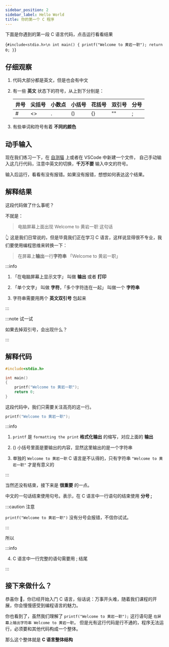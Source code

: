 ```yaml
---
sidebar_position: 2
sidebar_label: Hello World
title: 你的第一个 C 程序
---
```


下面是你遇到的第一段 C 语言代码，点击运行看看结果

<Editor>{`#include<stdio.h>\n
int main()
{
    printf("Welcome to 黄岩一职");
    return 0;
}`}</Editor>

## 仔细观察

1. 代码大部分都是英文，但是也会有中文
2. 有一些 **英文** 状态下的符号，从上到下分别是：

    | 井号 | 尖括号 | 小数点 | 小括号 | 花括号 | 双引号 | 分号 |
    |----|-----|-----|-----|-----|-----|----|
    | #  | <\> | .   | ()  | {}  | ""  | ;  |

3. 有些单词和符号有着 **不同的颜色**

## 动手输入

现在我们练习一下，在 [自测猫](https://code.hyyz.izhai.net/) 上或者在 VSCode 中新建一个文件，
自己手动输入这几行代码，注意中英文的切换，**千万不要** 输入中文的符号。

输入后运行，看看有没有报错。如果没有报错，想想如何表达这个结果。

## 解释结果

这段代码做了什么事呢？

不就是：

> 电脑屏幕上面出现 Welcome to 黄岩一职 这句话

👆 这是我们日常说的，但是毕竟我们正在学习 C 语言，这样说显得很不专业，我们要使用编程思维来转换一下：

> 在屏幕上**输出**一行**字符串** 「Welcome to 黄岩一职」

:::info

1. 「在电脑屏幕上显示文字」 叫做 **输出** 或者 **打印**

2. 「单个文字」 叫做 **字符**，「多个字符连在一起」 叫做一个 **字符串**

3. 字符串需要用两个 **英文双引号** 包起来

:::

:::note 试一试

如果去掉双引号，会出现什么？

:::

## 解释代码

```c {5}
#include<stdio.h>

int main()
{
    printf("Welcome to 黄岩一职");
    return 0;
}
```

这段代码中，我们只需要关注高亮的这一行。

```c
printf("Welcome to 黄岩一职");
```

:::info

1. `printf` 是 `formatting the print` **格式化输出** 的缩写，对应上面的 **输出**

2. () 小括号里面是要输出的内容，显然这里输出的是一个字符串

3. 单独的 `Welcome to 黄岩一职` C 语言是不认得的，只有字符串 `"Welcome to 黄岩一职"` 才是有意义的

:::

当然还没有结束，接下来是 **很重要** 的一点。

中文的一句话结束使用句号。表示，在 C 语言中一行语句的结束使用 **分号 ;**

:::caution 注意

`printf("Welcome to 黄岩一职")` 没有分号会报错，不信你试试。

:::

所以

:::info

4. C 语言中一行完整的语句需要用 ; 结尾

:::

## 接下来做什么？

恭喜你 🎉，你已经开始入门 C 语言，俗话说：万事开头难，随着我们课程的开展，你会慢慢感受到编程语言的魅力。

你也看到了，虽然我们理解了 `printf("Welcome to 黄岩一职");` 这行语句是 `在屏幕上输出字符串 Welcome to 黄岩一职`，
但是光有这行代码是行不通的，程序无法运行，必须要和其他代码构成一个整体。

那么这个整体就是 **C 语言整体结构**